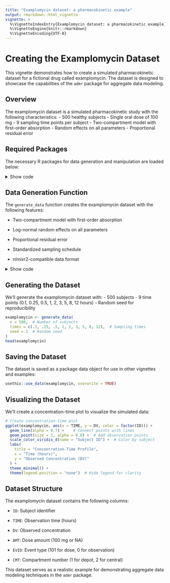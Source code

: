 ```yaml
---
title: "Examplomycin dataset: a pharmacokinetic example"
output: rmarkdown::html_vignette
vignette: >
  %\VignetteIndexEntry{Examplomycin dataset: a pharmacokinetic example}
  %\VignetteEngine{knitr::rmarkdown}
  %\VignetteEncoding{UTF-8}
---
```


# Creating the Examplomycin Dataset

This vignette demonstrates how to create a simulated pharmacokinetic dataset for a fictional drug called examplomycin. The dataset is designed to showcase the capabilities of the `admr` package for aggregate data modeling.

## Overview

The examplomycin dataset is a simulated pharmacokinetic study with the following characteristics: - 500 healthy subjects - Single oral dose of 100 mg - 9 sampling time points per subject - Two-compartment model with first-order absorption - Random effects on all parameters - Proportional residual error

## Required Packages

The necessary R packages for data generation and manipulation are loaded below:

<details>

<summary>Show code</summary>

```r
library(rxode2)
library(MASS)
library(ggplot2)
library(nlmixr2)
library(data.table)
library(dplyr)
library(ggplot2)
library(usethis)
```

</details>

## Data Generation Function

The `generate_data` function creates the examplomycin dataset with the following features:

-   Two-compartment model with first-order absorption

-   Log-normal random effects on all parameters

-   Proportional residual error

-   Standardized sampling schedule

-   nlmixr2-compatible data format

<details>

<summary>Show code</summary>

```r
generate_data <- function(n, times, seed = 1) {
  set.seed(seed)
  
  # Define the pharmacokinetic model
  mod <- function(){
    model({
    # Parameters
    ke = cl / v1             # Elimination rate constant
    k12 = q / v1             # Rate constant for central to peripheral transfer
    k21 = q / v2             # Rate constant for peripheral to central transfer
    
    # Differential equations for drug amount in compartments
    d/dt(depot)    = -ka * depot
    d/dt(central)  = ka * depot - ke * central - 
      k12 * central + 
      k21 * peripheral
    d/dt(peripheral) = k12 * central - 
      k21 * peripheral
    
    # Concentration in the central compartment
    cp = central / v1
    })

  }
  
  mod <- rxode2(mod)
  mod <- mod$simulationModel

  # Population parameters
  theta <- c(cl = 5, v1 = 10, v2 = 30, q = 10, ka = 1)

  # Correlation matrix for random effects
  omegaCor <- matrix(c(1,  0,  0,  0,  0,
                       0,  1,  0,  0,  0,
                       0,  0,  1,  0,  0,
                       0,  0,  0,  1,  0,
                       0,  0,  0,  0,  1), 
                     dimnames = list(NULL, c("eta.cl", "eta.v1", "eta.v2", "eta.q", 
                                           "eta.ka")), nrow = 5)

  # Standard deviations of random effects
  iiv.sd <- c(0.3, 0.3, 0.3, 0.3, 0.3)

  # Create covariance matrix
  iiv <- iiv.sd %*% t(iiv.sd)
  omega <- iiv * omegaCor

  # Generate random effects
  mv <- mvrnorm(n, rep(0, dim(omega)[1]), omega)

  # Create individual parameters
  params.all <-
    data.table(
      "ID" = seq(1:n),
      "cl" = theta['cl'] * exp(mv[, 1]),
      "v1" = theta['v1'] * exp(mv[, 2]),
      "v2" = theta['v2'] * exp(mv[, 3]),
      "q"  = theta['q']  * exp(mv[, 4]),
      "ka" = theta['ka'] * exp(mv[, 5])
    )

  # Create event table
  ev <- et() %>%
    et(amt = 100) %>%  # Single dose
    et(0) %>%  # Initial time point
    et(times) %>%  # Sampling schedule
    et(ID = seq(1, n)) %>%  # Subject IDs
    as.data.frame()

  # Solve the model
  sim <- rxSolve(mod, events = ev, iCov = params.all, cores = 0, addCov = T) %>%
    mutate(ID = as.integer(id), TIME = as.numeric(time)) %>%
    dplyr::select(-c(id, time)) %>%
    mutate(AMT = ifelse(TIME == 0, 100, 0)) %>%
    mutate(EVID = ifelse(TIME == 0, 101, 0)) %>%
    mutate(CMT = ifelse(TIME == 0, 1, 2))

  # Add residual error
  sim$rv <- rnorm(nrow(sim), 0, 0.2)
  sim$DV <- round(sim$cp * (1 + sim$rv), 3)
  sim <- merge(sim, params.all)

  # Select final columns
  dat <- sim %>%
    dplyr::select("ID", "TIME", "DV", "AMT", "EVID", "CMT")

  return(dat)
}
```

</details>

## Generating the Dataset

We'll generate the examplomycin dataset with: - 500 subjects - 9 time points (0.1, 0.25, 0.5, 1, 2, 3, 5, 8, 12 hours) - Random seed for reproducibility

```r
examplomycin <- generate_data(
  n = 500,  # Number of subjects
  times = c(.1, .25, .5, 1, 2, 3, 5, 8, 12),  # Sampling times
  seed = 1  # Random seed
)
head(examplomycin)
```

## Saving the Dataset

The dataset is saved as a package data object for use in other vignettes and examples:

```r
usethis::use_data(examplomycin, overwrite = TRUE)
```

## Visualizing the Dataset

We'll create a concentration-time plot to visualize the simulated data:

```r
# Create concentration-time plot
ggplot(examplomycin, aes(x = TIME, y = DV, color = factor(ID))) +
  geom_line(alpha = 0.7) +    # Connect points with lines
  geom_point(size = 2, alpha = 0.8) +  # Add observation points
  scale_color_viridis_d(name = "Subject ID") +  # Color by subject
  labs(
    title = "Concentration-Time Profile",
    x = "Time (hours)",
    y = "Observed Concentration (DV)"
  ) +
  theme_minimal() +
  theme(legend.position = "none")  # Hide legend for clarity
```

## Dataset Structure

The examplomycin dataset contains the following columns:

-   `ID`: Subject identifier

-   `TIME`: Observation time (hours)

-   `DV`: Observed concentration

-   `AMT`: Dose amount (100 mg or NA)

-   `EVID`: Event type (101 for dose, 0 for observation)

-   `CMT`: Compartment number (1 for depot, 2 for central)

This dataset serves as a realistic example for demonstrating aggregate data modeling techniques in the `admr` package.
